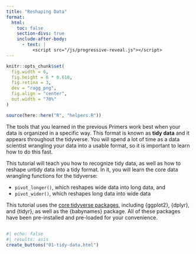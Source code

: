 ```yaml
---
title: "Reshaping Data"
format:
  html: 
    toc: false
    section-divs: true
    include-after-body: 
      - text: |
          <script src="/js/progressive-reveal.js"></script>
---
```


```r
knitr::opts_chunk$set(
  fig.width = 6,
  fig.height = 6 * 0.618,
  fig.retina = 3,
  dev = "ragg_png",
  fig.align = "center",
  out.width = "70%"
)

source(here::here("R", "helpers.R"))
```

The tools that you learned in the previous Primers work best when your data is organized in a specific way. This format is known as **tidy data** and it appears throughout the tidyverse. You will spend a lot of time as a data scientist wrangling your data into a usable format, so it is important to learn how to do this fast. 

This tutorial will teach you how to recognize tidy data, as well as how to reshape untidy data into a tidy format. In it, you will learn the core data wrangling functions for the tidyverse:

* `pivot_longer()`, which reshapes wide data into long data, and 
* `pivot_wider()`, which reshapes long data into wide data

This tutorial uses the [core tidyverse packages](http://tidyverse.org/), including {ggplot2}, {dplyr}, and {tidyr}, as well as the {babynames} package. All of these packages have been pre-installed and pre-loaded for your convenience.


##

```r
#| echo: false
#| results: asis
create_buttons("01-tidy-data.html")
```
